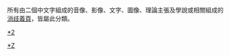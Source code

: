 所有由二個中文字組成的音像、影像、文字、圖像、理論主張及學說或相關組成的[[Wikipedia:消歧義|消歧義頁]]，皆屬此分類。

[[Category:二字消歧义|*Z]]
[[分類:作品消歧義|*2]]